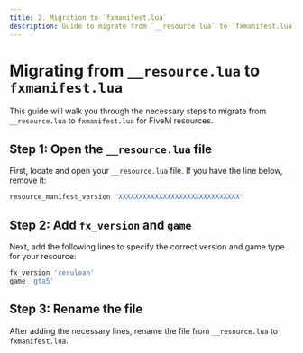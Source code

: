 ```yaml
---
title: 2. Migration to `fxmanifest.lua`
description: Guide to migrate from `__resource.lua` to `fxmanifest.lua`.
---
```



# Migrating from `__resource.lua` to `fxmanifest.lua`

This guide will walk you through the necessary steps to migrate from `__resource.lua` to `fxmanifest.lua` for FiveM resources.

## Step 1: Open the `__resource.lua` file

First, locate and open your `__resource.lua` file. If you have the line below, remove it:

```lua
resource_manifest_version 'XXXXXXXXXXXXXXXXXXXXXXXXXXXXXX'
```

## Step 2: Add `fx_version` and `game`

Next, add the following lines to specify the correct version and game type for your resource:

```lua
fx_version 'cerulean'
game 'gta5'
```

## Step 3: Rename the file

After adding the necessary lines, rename the file from `__resource.lua` to `fxmanifest.lua`.